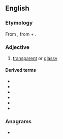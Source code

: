 ==English==

===Etymology===
From {{der|en|grc|ὑαλοειδής}}, from {{m|grc|ὕαλος||glass}} + {{m|grc|-ειδής||-id}}.

===Adjective===
{{en-adj}}

# [[transparent]] or [[glassy]]

====Derived terms====
* {{l|en|hyaloid artery}}
* {{l|en|hyaloid fossa}}
* {{l|en|hyaloid membrane}}
* {{l|en|subhyaloid}}
* {{l|en|hyaloidotomy}}
* {{l|en|hyaluronic}}

===Anagrams===
* {{anagrams|en|Holiday|holiday|hyoidal}}